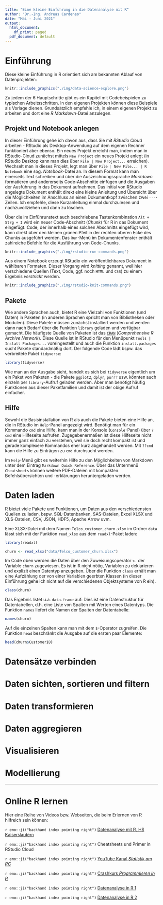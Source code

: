 ```yaml
---
title: "Eine kleine Einführung in die Datenanalyse mit R"
author: "Dr.-Ing. Andreas Cardeneo"
date: "Mai - Juni 2021"
output:
  html_document:
    df_print: paged
  pdf_document: default
---
```


# Einführung

Diese kleine Einführung in R orientiert sich am bekannten Ablauf von Datenprojekten:

```r

knitr::include_graphics("./img/data-science-explore.png")
```

Zu jedem der 6 Hauptschritte gibt es ein Kapitel mit Codebeispielen zu typischen Arbeitsschritten. In den eigenen Projekten können diese Beispiele als Vorlage dienen. Grundsätzlich empfehle ich, in einem eigenen Projekt zu arbeiten und dort eine *R Markdown*-Datei anzulegen.

## Projekt und Notebook anlegen

In dieser Einführung gehe ich davon aus, dass Sie mit *RStudio Cloud* arbeiten - RStudio als Desktop-Anwendung auf dem eigenen Rechner funktioniert aber ebenso. Ein neues Projekt erreicht man, indem man in RStudio-Cloud zunächst mittels `New Project` ein neues Projekt anlegt (in RStudio Desktop kann man dies über `File | New Project...` erreichen). Wechselt man in dieses Projekt, legt man über `File | New File... | R Notebook` eine sog. *Notebook*-Datei an. In diesem Format kann man einerseits Text schreiben und über die Auszeichnungssprache *Markdown* formatieren und andererseits Code-Abschnitte einfügen und die Ausgaben der Ausführung in das Dokument aufnehmen. Das initial von RStudio angelegte Dokument enthält direkt eine kleine Anleitung und Übersicht über die Möglichkeiten im Anschluss an einen Dokumentkopf zwischen zwei `---`-Zeilen. Ich empfehle, diese Kurzanleitung einmal durchzulesen und nachzuvollziehen und dann zu löschen.

Über die im Einführunstext auch beschriebene Tastenkombination `Alt + Strg + I` wird ein neuer Code-Abschnitt (*Chunk*) für R in das Dokument eingefügt. Code, der innerhalb eines solchen Abschnitts eingefügt wird, kann direkt über den kleinen grünen Pfeil in der rechten oberen Ecke des Chunks ausgeführt werden. Das `Run`-Menü im Dokumentenfenster enthält zahlreiche Befehle für die Ausführung von Code-Chunks.

```r

knitr::include_graphics("./img/rstudio-run-commands.png")
```

Aus einem Notebook erzeugt RStudio ein veröffentlichbares Dokument in wählbaren Formaten. Dieser Vorgang wird *knitting* genannt, weil hier verschiedene Quellen (Text, Code, ggf. noch `HTML` und `CSS`) zu einem Ergebnis *verstrickt* werden.

```r

knitr::include_graphics("./img/rstudio-knit-commands.png")
```

## Pakete

Wie andere Sprachen auch, bietet R eine Vielzahl von Funktionen (und Daten) in Paketen (in anderen Sprachen spricht man von Bibliotheken oder Modulen). Diese Pakete müssen zunächst installiert werden und werden dann nach Bedarf über die Funktion `library` geladen und verfügbar gemacht. Die häufigste Quelle von Paketen ist das [`CRAN`](https://cran.r-project.org/) (*Comprehensive R Archive Network*). Diese Quelle ist in RStudio für den Menüpunkt `Tools | Install Packages...` voreingestellt und auch die Funktion `install.packages` sucht Pakete standardmäßig dort. Der folgende Code lädt bspw. das verbreitete Paket `tidyverse`:

```r
library(tidyverse)
```

Wie man an der Ausgabe sieht, handelt es sich bei `tidyverse` eigentlich um ein Paket von Paketen - die Pakete `ggplot2`, `dplyr`, `purrr` usw. könnten auch einzeln per `library`-Aufruf geladen werden. Aber man benötigt häufig Funktionen aus dieser Paketfamilien und damit ist der obige Aufruf einfacher.

## Hilfe

Sowohl die Basisinstallation von R als auch die Pakete bieten eine Hilfe an, die in RStudio im `Help`-Panel angezeigt wird. Benötigt man für ein Kommando `cmd` eine Hilfe, kann man in der Konsole (`Console`-Panel) über `?cmd` eine Hilfeseite aufrufen. Zugegebenermaßen ist diese Hilfeseite nicht immer ganz einfach zu verstehen, weil sie doch recht kompakt ist und gerade komplexere Kommandos eher kurz abgehandelt werden. Mit `??cmd` kann die Hilfe zu Einträgen zu `cmd` durchsucht werden.

Im `Help`-Menü gibt es weiterhin Hilfe zu den Möglichkeiten von Markdown unter dem Eintrag `Markdown Quick Reference`. Über das Untermenü `Cheatsheets` können weitere PDF-Dateien mit kompakten Befehlsübersichten und -erklärungen heruntergeladen werden.

# Daten laden

R bietet viele Pakete und Funktionen, um Daten aus den verschiedensten Quellen zu laden, bspw.  SQL-Datenbanken, SAS-Dateien, Excel XLSX und XLS-Dateien, CSV, JSON, HDF5, Apache Arrow uvm.

Eine XLSX-Datei mit dem Namen `Telco_customer_churn.xlsx` im Ordner `data` lässt sich mit der Funktion `read_xlsx` aus dem `readxl`-Paket laden:

```r
library(readxl)

churn <- read_xlsx("data/Telco_customer_churn.xlsx")
```

Im Code oben werden die Daten über den Zuweisungsoperator `<-` der Variable `churn` zugewiesen. Es ist in R nicht nötig, Variablen zu deklarieren und explizit einen Datentyp anzugeben. Über die Funktion `class` erhält man eine Aufzählung der von einer Variablen geerbten Klassen (in dieser Einführung gehe ich nicht auf die verschiedenen Objektsysteme von R ein).

```r
class(churn)
```

Das Ergebnis listet u.a. `data.frame` auf: Dies ist eine Datenstruktur für Datentabellen, d.h. eine Liste von Spalten mit Werten eines Datentyps. Die Funktion `names` liefert die Namen der Spalten der Datentabelle:

```r
names(churn)
```

Auf die einzelnen Spalten kann man mit dem `$`-Operator zugreifen. Die Funktion `head` beschränkt die Ausgabe auf die ersten paar Elemente:
```r
head(churn$CustomerID)
```



# Datensätze verbinden

# Daten sichten, sortieren und filtern

# Daten transformieren

# Daten aggregieren

# Visualisieren

# Modellierung

---
# Online R lernen

Hier eine Reihe von Videos bzw. Webseiten, die beim Erlernen von R hilfreich sein können:

`r emo::ji("backhand index pointing right")` [Datenanalyse mit R, HS Kaiserslautern](https://www.youtube.com/watch?v=eNl7m9iJwSQ)

`r emo::ji("backhand index pointing right")` Cheatsheets und Primer in RStudio Cloud

`r emo::ji("backhand index pointing right")` [YouTube Kanal *Statistik am PC*](https://www.youtube.com/c/StatistikamPC_BjoernWalther/playlists)

`r emo::ji("backhand index pointing right")` [Crashkurs *Programmieren in R*](https://datentaeter.de/crashkurs-programmieren-in-r-fuer-journalismus-rstudio-coden-datenjournalismus-installation-tutorial/) 

`r emo::ji("backhand index pointing right")` [Datenanalyse in R  1](http://christopherharms.de/stuff/r-workshop/R-Workshop_UniBonn_Tag1.pdf)

`r emo::ji("backhand index pointing right")` [Datenanalyse in R  2](http://christopherharms.de/stuff/r-workshop/R-Workshop_UniBonn_Tag2.pdf)
